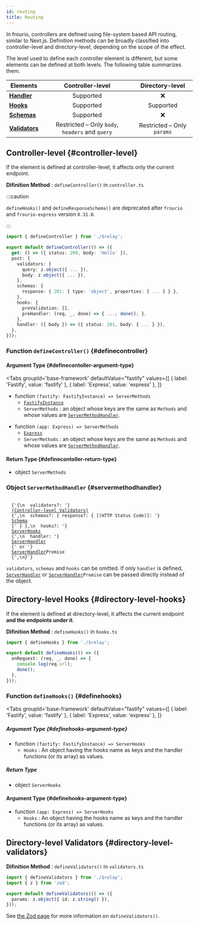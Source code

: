 ```yaml
---
id: routing
title: Routing
---
```



In frourio, controllers are defined using file-system based API routing, similar to Next.js.
Definition methods can be broadly classified into controller-level and directory-level, depending on the scope of the effect.

The level used to define each controller element is different, but some elements can be defined at both levels.
The following table summarizes them.

| Elements                                         |                                        Controller-level                                         |                              Directory-level                               |
| ------------------------------------------------ | :---------------------------------------------------------------------------------------------: | :------------------------------------------------------------------------: |
| [**Handler**](/docs/reference/handler)           |                       <span class="badge badge--success">Supported</span>                       |                                    :x:                                     |
| [**Hooks**](/docs/reference/hooks)               |                       <span class="badge badge--success">Supported</span>                       |            <span class="badge badge--success">Supported</span>             |
| [**Schemas**](/docs/reference/responseSchema)    |                       <span class="badge badge--success">Supported</span>                       |                                    :x:                                     |
| [**Validators**](/docs/reference/validation/zod) | <span class="badge badge--warning">Restricted</span> &ndash; Only `body`, `headers` and `query` | <span class="badge badge--warning">Restricted</span> &ndash; Only `params` |

## Controller-level {#controller-level}

If the element is defined at controller-level, it affects only the current endpoint.

**Difinition Method** : `defineController()` in `controller.ts`

:::caution

`defineHooks()` and `defineResponseSchema()` are deprecated after `frourio` and `frourio-express` version `0.31.0`.

:::

```ts title='controller.ts'
import { defineController } from './$relay';

export default defineController(() => ({
  get: () => ({ status: 200, body: 'Hello' }),
  post: {
    validators: {
      query: z.object({ ... }),
      body: z.object({ ... }),
    },
    schemas: {
      response: { 201: { type: 'object', properties: { ... } } },
    },
    hooks: {
      preValidation: [],
      preHandler: (req, _, done) => { ...; done(); },
    },
    handler: ({ body }) => ({ status: 201, body: { ... } }),
  },
}));
```

### Function `defineController()` {#definecontroller}

#### Argument Type {#definecontoller-argument-type}

<Tabs
  groupId='base-framework'
  defaultValue="fastify"
  values={[
    { label: 'Fastify', value: 'fastify' },
    { label: 'Express', value: 'express' },
  ]}
>
<TabItem value="fastify">

- function `(fastify: FastifyInstance) => ServerMethods`
  - [`FastifyInstance`](https://www.fastify.io/docs/latest/Reference/TypeScript/#fastifyfastifyinstancerawserver-rawrequest-requestgeneric-logger)
  - `ServerMethods` : an object whose keys are the same as `Methods` and whose values are [`ServerMethodHandler`](#servermethodhandler).

</TabItem>
<TabItem value="express">

- function `(app: Express) => ServerMethods`
  - [`Express`](https://expressjs.com/en/4x/api.html)
  - `ServerMethods` : an object whose keys are the same as `Methods` and whose values are [`ServerMethodHandler`](#servermethodhandler).

</TabItem>
</Tabs>

#### Return Type {#definecontoller-return-type}

- object `ServerMethods`

### Object `ServerMethodHandler` {#servermethodhandler}

<code>
  {'{\n  validators?: '}
  <a href="/docs/reference/validation/zod#controller-level">(Controller-level Validators)</a>
  {',\n  schemas?: { response?: { [(HTTP Status Code)]: '}
  <a href="https://github.com/fastify/fast-json-stringify/blob/main/types/index.d.ts">Schema</a>
  {' } },\n  hooks?: '}
  <a href="/docs/reference/hooks#serverhooks">ServerHooks</a>
  {',\n  handler: '}
  <a href="/docs/reference/handler#serverhandler">ServerHandler</a>
  {' or '}
  <a href="/docs/reference/handler#serverhandler">ServerHandler</a>Promise
  {',\n}'}
</code>

`validators`, `schemas` and `hooks` can be omitted.
If only `handler` is defined, [`ServerHandler`](/docs/reference/handler#serverhandler) or <code><a href="/docs/reference/handler#serverhandler">ServerHandler</a>Promise</code> can be passed directly instead of the object.

## Directory-level Hooks {#directory-level-hooks}

If the element is defined at directory-level, it affects the current endpoint **and the endpoints under it**.

**Difinition Method** : `defineHooks()` in `hooks.ts`

```ts title='hooks.ts'
import { defineHooks } from './$relay';

export default defineHooks(() => ({
  onRequest: (req, _, done) => {
    console.log(req.url);
    done();
  },
}));
```

### Function `defineHooks()` {#definehooks}

<Tabs
  groupId='base-framework'
  defaultValue="fastify"
  values={[
    { label: 'Fastify', value: 'fastify' },
    { label: 'Express', value: 'express' },
  ]}
>
<TabItem value="fastify">

##### Argument Type {#definehooks-argument-type}

- function `(fastify: FastifyInstance) => ServerHooks`
  - `Hooks` : An object having the hooks name as keys and the handler functions (or its array) as values.

##### Return Type

- object `ServerHooks`

</TabItem>
<TabItem value="express">

#### Argument Type {#definehooks-argument-type}

- function `(app: Express) => ServerHooks`
  - `Hooks` : An object having the hooks name as keys and the handler functions (or its array) as values.

</TabItem>
</Tabs>

## Directory-level Validators {#directory-level-validators}

**Difinition Method** : `defineValidators()` in `validators.ts`

```ts title='validators.ts'
import { defineValidators } from './$relay';
import { z } from 'zod';

export default defineValidators(() => ({
  params: z.object({ id: z.string() }),
}));
```

See [the Zod page](/docs/reference/validation/zod#definevalidators) for more information on `defineValidators()`.
